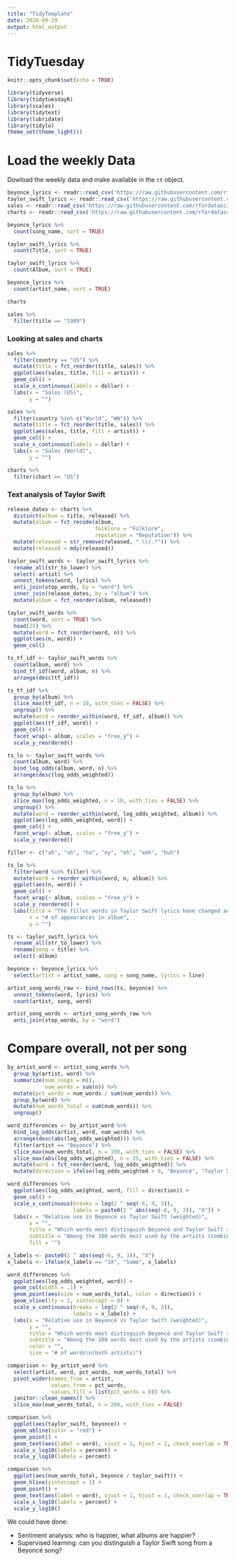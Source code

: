```yaml
---
title: "TidyTemplate"
date: 2020-09-29
output: html_output
---
```


# TidyTuesday

```r

knitr::opts_chunk$set(echo = TRUE)

library(tidyverse)
library(tidytuesdayR)
library(scales)
library(tidytext)
library(lubridate)
library(tidylo)
theme_set(theme_light())
```

# Load the weekly Data

Dowload the weekly data and make available in the `tt` object.

```r
beyonce_lyrics <- readr::read_csv('https://raw.githubusercontent.com/rfordatascience/tidytuesday/master/data/2020/2020-09-29/beyonce_lyrics.csv')
taylor_swift_lyrics <- readr::read_csv('https://raw.githubusercontent.com/rfordatascience/tidytuesday/master/data/2020/2020-09-29/taylor_swift_lyrics.csv')
sales <- readr::read_csv('https://raw.githubusercontent.com/rfordatascience/tidytuesday/master/data/2020/2020-09-29/sales.csv')
charts <- readr::read_csv('https://raw.githubusercontent.com/rfordatascience/tidytuesday/master/data/2020/2020-09-29/charts.csv')
```

```r
beyonce_lyrics %>%
  count(song_name, sort = TRUE)

taylor_swift_lyrics %>%
  count(Title, sort = TRUE)

taylor_swift_lyrics %>%
  count(Album, sort = TRUE)

beyonce_lyrics %>%
  count(artist_name, sort = TRUE)

charts

sales %>%
  filter(title == "1989")
```

### Looking at sales and charts

```r
sales %>%
  filter(country == "US") %>%
  mutate(title = fct_reorder(title, sales)) %>%
  ggplot(aes(sales, title, fill = artist)) +
  geom_col() +
  scale_x_continuous(labels = dollar) +
  labs(x = "Sales (US)",
       y = "")

sales %>%
  filter(country %in% c("World", "WW")) %>%
  mutate(title = fct_reorder(title, sales)) %>%
  ggplot(aes(sales, title, fill = artist)) +
  geom_col() +
  scale_x_continuous(labels = dollar) +
  labs(x = "Sales (World)",
       y = "")

charts %>%
  filter(chart == "US")
```

### Text analysis of Taylor Swift

```r
release_dates <- charts %>%
  distinct(album = title, released) %>%
  mutate(album = fct_recode(album,
                            folklore = "Folklore",
                            reputation = "Reputation")) %>%
  mutate(released = str_remove(released, " \\(.*")) %>%
  mutate(released = mdy(released))

taylor_swift_words <- taylor_swift_lyrics %>%
  rename_all(str_to_lower) %>%
  select(-artist) %>%
  unnest_tokens(word, lyrics) %>%
  anti_join(stop_words, by = "word") %>%
  inner_join(release_dates, by = "album") %>%
  mutate(album = fct_reorder(album, released))
```

```r
taylor_swift_words %>%
  count(word, sort = TRUE) %>%
  head(25) %>%
  mutate(word = fct_reorder(word, n)) %>%
  ggplot(aes(n, word)) +
  geom_col()
```

```r
ts_tf_idf <- taylor_swift_words %>%
  count(album, word) %>%
  bind_tf_idf(word, album, n) %>%
  arrange(desc(tf_idf))

ts_tf_idf %>%
  group_by(album) %>%
  slice_max(tf_idf, n = 10, with_ties = FALSE) %>%
  ungroup() %>%
  mutate(word = reorder_within(word, tf_idf, album)) %>%
  ggplot(aes(tf_idf, word)) +
  geom_col() +
  facet_wrap(~ album, scales = "free_y") +
  scale_y_reordered()
```

```r
ts_lo <- taylor_swift_words %>%
  count(album, word) %>%
  bind_log_odds(album, word, n) %>%
  arrange(desc(log_odds_weighted))

ts_lo %>%
  group_by(album) %>%
  slice_max(log_odds_weighted, n = 10, with_ties = FALSE) %>%
  ungroup() %>%
  mutate(word = reorder_within(word, log_odds_weighted, album)) %>%
  ggplot(aes(log_odds_weighted, word)) +
  geom_col() +
  facet_wrap(~ album, scales = "free_y") +
  scale_y_reordered()

filler <- c("ah", "uh", "ha", "ey", "eh", "eeh", "huh")

ts_lo %>%
  filter(word %in% filler) %>%
  mutate(word = reorder_within(word, n, album)) %>%
  ggplot(aes(n, word)) +
  geom_col() +
  facet_wrap(~ album, scales = "free_y") +
  scale_y_reordered() +
  labs(title = "The filler words in Taylor Swift lyrics have changed across albums",
       x = "# of appearances in album",
       y = "")
```

```r
ts <- taylor_swift_lyrics %>%
  rename_all(str_to_lower) %>%
  rename(song = title) %>%
  select(-album)

beyonce <- beyonce_lyrics %>%
  select(artist = artist_name, song = song_name, lyrics = line)

artist_song_words_raw <- bind_rows(ts, beyonce) %>%
  unnest_tokens(word, lyrics) %>%
  count(artist, song, word)

artist_song_words <- artist_song_words_raw %>%
  anti_join(stop_words, by = "word")
```

# Compare overall, not per song

```r
by_artist_word <- artist_song_words %>%
  group_by(artist, word) %>%
  summarize(num_songs = n(),
            num_words = sum(n)) %>%
  mutate(pct_words = num_words / sum(num_words)) %>%
  group_by(word) %>%
  mutate(num_words_total = sum(num_words)) %>%
  ungroup()

word_differences <- by_artist_word %>%
  bind_log_odds(artist, word, num_words) %>%
  arrange(desc(abs(log_odds_weighted))) %>%
  filter(artist == "Beyoncé") %>%
  slice_max(num_words_total, n = 100, with_ties = FALSE) %>%
  slice_max(abs(log_odds_weighted), n = 25, with_ties = FALSE) %>%
  mutate(word = fct_reorder(word, log_odds_weighted)) %>%
  mutate(direction = ifelse(log_odds_weighted > 0, "Beyoncé", "Taylor Swift"))

word_differences %>%
  ggplot(aes(log_odds_weighted, word, fill = direction)) +
  geom_col() +
  scale_x_continuous(breaks = log(2 ^ seq(-6, 9, 3)),
                     labels = paste0(2 ^ abs(seq(-6, 9, 3)), "X")) +
  labs(x = "Relative use in Beyoncé vs Taylor Swift (weighted)",
       y = "",
       title = "Which words most distinguish Beyoncé and Taylor Swift songs?",
       subtitle = "Among the 100 words most used by the artists (combined)",
       fill = "")

x_labels <- paste0(2 ^ abs(seq(-6, 9, 3)), "X")
x_labels <- ifelse(x_labels == "1X", "Same", x_labels)

word_differences %>%
  ggplot(aes(log_odds_weighted, word)) +
  geom_col(width = .1) +
  geom_point(aes(size = num_words_total, color = direction)) +
  geom_vline(lty = 2, xintercept = 0) +
  scale_x_continuous(breaks = log(2 ^ seq(-6, 9, 3)),
                     labels = x_labels) +
  labs(x = "Relative use in Beyoncé vs Taylor Swift (weighted)",
       y = "",
       title = "Which words most distinguish Beyoncé and Taylor Swift songs?",
       subtitle = "Among the 100 words most used by the artists (combined)",
       color = "",
       size = "# of words\n(both artists)")
```

```r
comparison <- by_artist_word %>%
  select(artist, word, pct_words, num_words_total) %>%
  pivot_wider(names_from = artist,
              values_from = pct_words,
              values_fill = list(pct_words = 0)) %>%
  janitor::clean_names() %>%
  slice_max(num_words_total, n = 200, with_ties = FALSE)

comparison %>%
  ggplot(aes(taylor_swift, beyonce)) +
  geom_abline(color = "red") +
  geom_point() +
  geom_text(aes(label = word), vjust = 1, hjust = 1, check_overlap = TRUE) +
  scale_x_log10(labels = percent) +
  scale_y_log10(labels = percent)

comparison %>%
  ggplot(aes(num_words_total, beyonce / taylor_swift)) +
  geom_hline(yintercept = 1) +
  geom_point() +
  geom_text(aes(label = word), vjust = 1, hjust = 1, check_overlap = TRUE) +
  scale_x_log10(labels = percent) +
  scale_y_log10()
```

We could have done:

* Sentiment analysis: who is happier, what albums are happier?
* Supervised learning: can you distinguish a Taylor Swift song from a Beyoncé song?